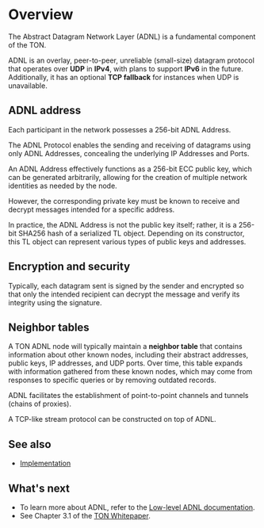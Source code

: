 
# Overview

The Abstract Datagram Network Layer (ADNL) is a fundamental component of the TON.

ADNL is an overlay, peer-to-peer, unreliable (small-size) datagram protocol that operates over **UDP** in **IPv4**, with plans to support **IPv6** in the future. Additionally, it has an optional **TCP fallback** for instances when UDP is unavailable.

## ADNL address

Each participant in the network possesses a 256-bit ADNL Address.

The ADNL Protocol enables the sending and receiving of datagrams using only ADNL Addresses, concealing the underlying IP Addresses and Ports.

An ADNL Address effectively functions as a 256-bit ECC public key, which can be generated arbitrarily, allowing for the creation of multiple network identities as needed by the node.

However, the corresponding private key must be known to receive and decrypt messages intended for a specific address.

In practice, the ADNL Address is not the public key itself; rather, it is a 256-bit SHA256 hash of a serialized TL object. Depending on its constructor, this TL object can represent various types of public keys and addresses.

## Encryption and security

Typically, each datagram sent is signed by the sender and encrypted so that only the intended recipient can decrypt the message and verify its integrity using the signature.

## Neighbor tables

A TON ADNL node will typically maintain a **neighbor table** that contains information about other known nodes, including their abstract addresses, public keys, IP addresses, and UDP ports. Over time, this table expands with information gathered from these known nodes, which may come from responses to specific queries or by removing outdated records.

ADNL facilitates the establishment of point-to-point channels and tunnels (chains of proxies).

A TCP-like stream protocol can be constructed on top of ADNL.

## See also

- [Implementation](https://github.com/ton-blockchain/ton/tree/master/adnl)

## What's next

- To learn more about ADNL, refer to the [Low-level ADNL documentation](/v3/documentation/network/protocols/adnl/low-level-adnl).
- See Chapter 3.1 of the [TON Whitepaper](https://docs.ton.org/ton.pdf).

<Feedback />
